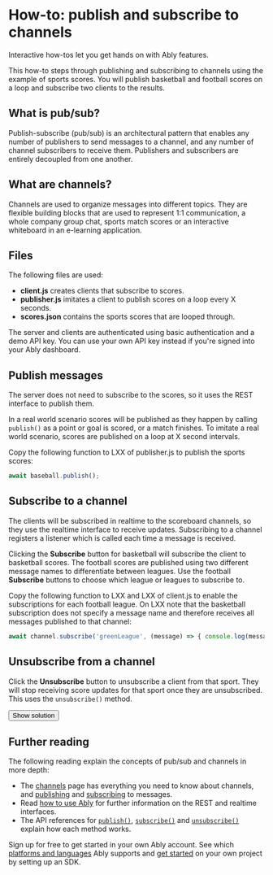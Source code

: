 # How-to: publish and subscribe to channels

Interactive how-tos let you get hands on with Ably features.

This how-to steps through publishing and subscribing to channels using the example of sports scores. You will publish basketball and football scores on a loop and subscribe two clients to the results.

## What is pub/sub?

Publish-subscribe (pub/sub) is an architectural pattern that enables any number of publishers to send messages to a channel, and any number of channel subscribers to receive them. Publishers and subscribers are entirely decoupled from one another.

## What are channels?

Channels are used to organize messages into different topics. They are flexible building blocks that are used to represent 1:1 communication, a whole company group chat, sports match scores or an interactive whiteboard in an e-learning application.

## Files

The following files are used:

* **client.js** creates clients that subscribe to scores.
* **publisher.js** imitates a client to publish scores on a loop every X seconds.
* **scores.json** contains the sports scores that are looped through.

The server and clients are authenticated using basic authentication and a demo API key. You can use your own API key instead if you're signed into your Ably dashboard.

## Publish messages

The server does not need to subscribe to the scores, so it uses the REST interface to publish them.

In a real world scenario scores will be published as they happen by calling `publish()` as a point or goal is scored, or a match finishes. To imitate a real world scenario, scores are published on a loop at X second intervals.

Copy the following function to LXX of publisher.js to publish the sports scores:

```javascript
await baseball.publish();
```

## Subscribe to a channel

The clients will be subscribed in realtime to the scoreboard channels, so they use the realtime interface to receive updates. Subscribing to a channel registers a listener which is called each time a message is received.

Clicking the **Subscribe** button for basketball will subscribe the client to basketball scores. The football scores are published using two different message names to differentiate between leagues. Use the football **Subscribe** buttons to choose which league or leagues to subscribe to.

Copy the following function to LXX and LXX of client.js to enable the subscriptions for each football league. On LXX note that the basketball subscription does not specify a message name and therefore receives all messages published to that channel:

```javascript
await channel.subscribe('greenLeague', (message) => { console.log(message.data) });
```

## Unsubscribe from a channel

Click the **Unsubscribe** button to unsubscribe a client from that sport. They will stop receiving score updates for that sport once they are unsubscribed. This uses the `unsubscribe()` method.


<button onClick={props.showSolution} className="ui-btn">Show solution</button>

## Further reading

The following reading explain the concepts of pub/sub and channels in more depth:

* The [channels](/channels) page has everything you need to know about channels, and [publishing](/channels#publish) and [subscribing](/channels#subscribe) to messages.
* Read [how to use Ably](/basics/use-ably) for further information on the REST and realtime interfaces.
* The API references for [`publish()`](/api/rest-sdk/channels#publish), [`subscribe()`](/api/realtime-sdk/channels#subscribe) and [`unsubscribe()`](api/realtime-sdk/channels#unsubscribe) explain how each method works.

Sign up for free to get started in your own Ably account. See which [platforms and languages](/getting-started/sdks) Ably supports and [get started](/getting-started/setup) on your own project by setting up an SDK.
